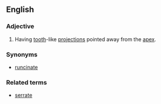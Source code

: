 ==English==

===Adjective===
{{en-adj|-}}

# {{context|botany|of leaves}} Having [[tooth]]-like [[projection]]s pointed away from the [[apex]].

===Synonyms===
*[[runcinate]]

===Related terms===
*[[serrate]]
